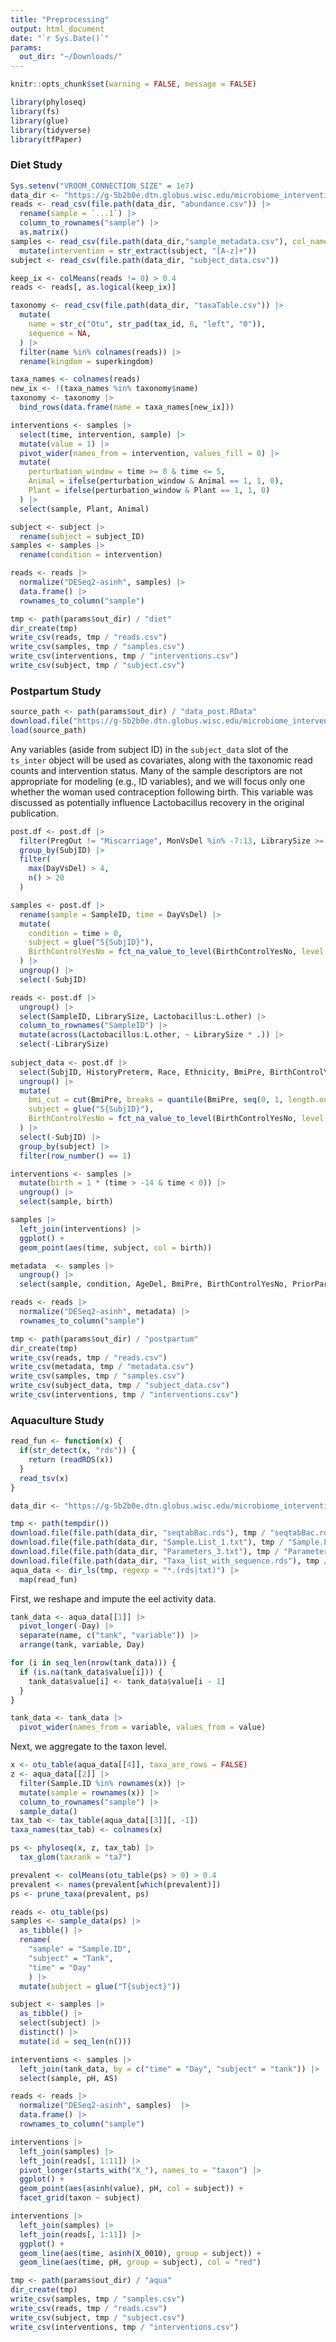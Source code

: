 ```yaml
---
title: "Preprocessing"
output: html_document
date: "`r Sys.Date()`"
params:
  out_dir: "~/Downloads/"
---
```


```r
knitr::opts_chunk$set(warning = FALSE, message = FALSE)
```

```r
library(phyloseq)
library(fs)
library(glue)
library(tidyverse)
library(tfPaper)
```

### Diet Study

```r
Sys.setenv("VROOM_CONNECTION_SIZE" = 1e7)
data_dir <- "https://g-5b2b0e.dtn.globus.wisc.edu/microbiome_interventions/diet_raw/"
reads <- read_csv(file.path(data_dir, "abundance.csv")) |>
  rename(sample = `...1`) |>
  column_to_rownames("sample") |>
  as.matrix()
samples <- read_csv(file.path(data_dir,"sample_metadata.csv"), col_names = c("sample", "subject", "time")) |>
  mutate(intervention = str_extract(subject, "[A-z]+"))
subject <- read_csv(file.path(data_dir, "subject_data.csv"))

keep_ix <- colMeans(reads != 0) > 0.4
reads <- reads[, as.logical(keep_ix)]
```

```r
taxonomy <- read_csv(file.path(data_dir, "taxaTable.csv")) |>
  mutate(
    name = str_c("Otu", str_pad(tax_id, 6, "left", "0")),
    sequence = NA,
  ) |>
  filter(name %in% colnames(reads)) |>
  rename(kingdom = superkingdom)

taxa_names <- colnames(reads)
new_ix <- !(taxa_names %in% taxonomy$name)
taxonomy <- taxonomy |>
  bind_rows(data.frame(name = taxa_names[new_ix]))
```

```r
interventions <- samples |>
  select(time, intervention, sample) |>
  mutate(value = 1) |>
  pivot_wider(names_from = intervention, values_fill = 0) |>
  mutate(
    perturbation_window = time >= 0 & time <= 5,
    Animal = ifelse(perturbation_window & Animal == 1, 1, 0),
    Plant = ifelse(perturbation_window & Plant == 1, 1, 0)
  ) |>
  select(sample, Plant, Animal)

subject <- subject |>
  rename(subject = subject_ID)
samples <- samples |>
  rename(condition = intervention)

reads <- reads |>
  normalize("DESeq2-asinh", samples) |>
  data.frame() |>
  rownames_to_column("sample")
```


```r
tmp <- path(params$out_dir) / "diet"
dir_create(tmp)
write_csv(reads, tmp / "reads.csv")
write_csv(samples, tmp / "samples.csv")
write_csv(interventions, tmp / "interventions.csv")
write_csv(subject, tmp / "subject.csv")
```

### Postpartum Study

```r
source_path <- path(params$out_dir) / "data_post.RData"
download.file("https://g-5b2b0e.dtn.globus.wisc.edu/microbiome_interventions/data_post.RData", source_path)
load(source_path)
```

Any variables (aside from subject ID) in the `subject_data` slot of the
`ts_inter` object will be used as covariates, along with the taxonomic read
counts and intervention status. Many of the sample descriptors are not
appropriate for modeling (e.g., ID variables), and we will focus only one
whether the woman used contraception following birth. This variable was
discussed as potentially influence Lactobacillus recovery in the original
publication. 

```r
post.df <- post.df |>
  filter(PregOut != "Miscarriage", MonVsDel %in% -7:13, LibrarySize >= 4e4) |>
  group_by(SubjID) |>
  filter(
    max(DayVsDel) > 4, 
    n() > 20
  )

samples <- post.df |>
  rename(sample = SampleID, time = DayVsDel) |>
  mutate(
    condition = time > 0,
    subject = glue("S{SubjID}"),
    BirthControlYesNo = fct_na_value_to_level(BirthControlYesNo, level = "missing")
  ) |>
  ungroup() |>
  select(-SubjID)

reads <- post.df |>
  ungroup() |>
  select(SampleID, LibrarySize, Lactobacillus:L.other) |>
  column_to_rownames("SampleID") |>
  mutate(across(Lactobacillus:L.other, ~ LibrarySize * .)) |>
  select(-LibrarySize)
  
subject_data <- post.df |>
  select(SubjID, HistoryPreterm, Race, Ethnicity, BmiPre, BirthControlYesNo) |>
  ungroup() |>
  mutate(
    bmi_cut = cut(BmiPre, breaks = quantile(BmiPre, seq(0, 1, length.out = 4))),
    subject = glue("S{SubjID}"),
    BirthControlYesNo = fct_na_value_to_level(BirthControlYesNo, level = "missing")
  ) |>
  select(-SubjID) |>
  group_by(subject) |>
  filter(row_number() == 1)

interventions <- samples |>
  mutate(birth = 1 * (time > -14 & time < 0)) |>
  ungroup() |>
  select(sample, birth)
```

```r
samples |>
  left_join(interventions) |>
  ggplot() +
  geom_point(aes(time, subject, col = birth))
```

```r
metadata  <- samples |>
  ungroup() |>
  select(sample, condition, AgeDel, BmiPre, BirthControlYesNo, PriorParity)

reads <- reads |>
  normalize("DESeq2-asinh", metadata) |>
  rownames_to_column("sample")

tmp <- path(params$out_dir) / "postpartum"
dir_create(tmp)
write_csv(reads, tmp / "reads.csv")
write_csv(metadata, tmp / "metadata.csv")
write_csv(samples, tmp / "samples.csv")
write_csv(subject_data, tmp / "subject_data.csv")
write_csv(interventions, tmp / "interventions.csv")
```

### Aquaculture Study

```r
read_fun <- function(x) {
  if(str_detect(x, "rds")) {
    return (readRDS(x))
  }
  read_tsv(x)
}

data_dir <- "https://g-5b2b0e.dtn.globus.wisc.edu/microbiome_interventions/aqua_raw/"

tmp <- path(tempdir())
download.file(file.path(data_dir, "seqtabBac.rds"), tmp / "seqtabBac.rds") 
download.file(file.path(data_dir, "Sample.List_1.txt"), tmp / "Sample.List_1.txt") 
download.file(file.path(data_dir, "Parameters_3.txt"), tmp / "Parameters_3.txt") 
download.file(file.path(data_dir, "Taxa_list_with_sequence.rds"), tmp / "Taxa_list_with_sequence.rds") 
aqua_data <- dir_ls(tmp, regexp = "*.(rds|txt)") |>
  map(read_fun)
```

First, we reshape and impute the eel activity data.


```r
tank_data <- aqua_data[[1]] |>
  pivot_longer(-Day) |>
  separate(name, c("tank", "variable")) |>
  arrange(tank, variable, Day)

for (i in seq_len(nrow(tank_data))) {
  if (is.na(tank_data$value[i])) {
    tank_data$value[i] <- tank_data$value[i - 1]
  }
}

tank_data <- tank_data |>
  pivot_wider(names_from = variable, values_from = value)
```

Next, we aggregate to the taxon level.

```r
x <- otu_table(aqua_data[[4]], taxa_are_rows = FALSE)
z <- aqua_data[[2]] |>
  filter(Sample.ID %in% rownames(x)) |>
  mutate(sample = rownames(x)) |>
  column_to_rownames("sample") |>
  sample_data()
tax_tab <- tax_table(aqua_data[[3]][, -1])
taxa_names(tax_tab) <- colnames(x)

ps <- phyloseq(x, z, tax_tab) |>
  tax_glom(taxrank = "ta7")
```

```r
prevalent <- colMeans(otu_table(ps) > 0) > 0.4
prevalent <- names(prevalent[which(prevalent)])
ps <- prune_taxa(prevalent, ps)
```

```r
reads <- otu_table(ps)
samples <- sample_data(ps) |>
  as_tibble() |>
  rename(
    "sample" = "Sample.ID",
    "subject" = "Tank",
    "time" = "Day"
    ) |>
  mutate(subject = glue("T{subject}"))

subject <- samples |>
  as_tibble() |>
  select(subject) |>
  distinct() |>
  mutate(id = seq_len(n()))

interventions <- samples |>
  left_join(tank_data, by = c("time" = "Day", "subject" = "tank")) |>
  select(sample, pH, AS)

reads <- reads |>
  normalize("DESeq2-asinh", samples)  |>
  data.frame() |>
  rownames_to_column("sample")
```

```r
interventions |>
  left_join(samples) |>
  left_join(reads[, 1:11]) |>
  pivot_longer(starts_with("X_"), names_to = "taxon") |>
  ggplot() +
  geom_point(aes(asinh(value), pH, col = subject)) +
  facet_grid(taxon ~ subject)

interventions |>
  left_join(samples) |>
  left_join(reads[, 1:11]) |>
  ggplot() +
  geom_line(aes(time, asinh(X_0010), group = subject)) +
  geom_line(aes(time, pH, group = subject), col = "red")
```


```r
tmp <- path(params$out_dir) / "aqua"
dir_create(tmp)
write_csv(samples, tmp / "samples.csv")
write_csv(reads, tmp / "reads.csv")
write_csv(subject, tmp / "subject.csv")
write_csv(interventions, tmp / "interventions.csv")
```

